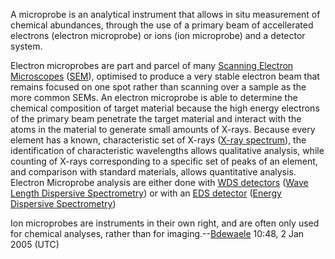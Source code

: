 A microprobe is an analytical instrument that allows in situ measurement of chemical abundances, through the use of a primary beam of accellerated electrons (electron microprobe) or ions (ion microprobe) and a detector system.

Electron microprobes are part and parcel of many [[Scanning Electron Microscope]]s ([[SEM]]), optimised to produce a very stable electron beam that remains focused on one spot rather than scanning over a sample as the more common SEMs. 
An electron microprobe is able to determine the chemical composition of target material because the high energy  electrons of the primary beam penetrate the target material and interact with the atoms in the material to generate small amounts of X-rays. Because every element has a known, characteristic set of X-rays ([[X-ray spectrum]]), the identification of characteristic wavelengths allows qualitative analysis, while counting of X-rays corresponding to a specific set of peaks of an element, and comparison with standard materials, allows quantitative analysis.
Electron Microprobe analysis are either done with [[WDS detector]]s ([[Wave Length Dispersive Spectrometry]]) or with an [[EDS detector]] ([[Energy Dispersive Spectrometry]])  

Ion microprobes are instruments in their own right, and are often only used for chemical analyses, rather than for imaging.--[[User:Bdewaele|Bdewaele]] 10:48, 2 Jan 2005 (UTC)